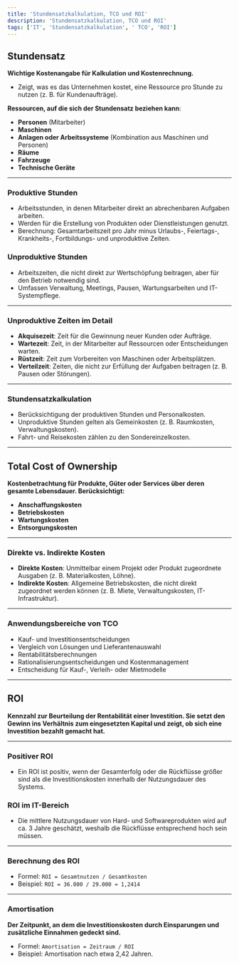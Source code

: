 ```yaml
---
title: 'Stundensatzkalkulation, TCO und ROI'
description: 'Stundensatzkalkulation, TCO und ROI'
tags: ['IT', 'Stundensatzkalkulation', ' TCO', 'ROI']
---
```


## Stundensatz

**Wichtige Kostenangabe für Kalkulation und Kostenrechnung.**

- Zeigt, was es das Unternehmen kostet, eine Ressource pro Stunde zu nutzen (z. B. für Kundenaufträge).

**Ressourcen, auf die sich der Stundensatz beziehen kann**:

- **Personen** (Mitarbeiter)
- **Maschinen**
- **Anlagen oder Arbeitssysteme** (Kombination aus Maschinen und Personen)
- **Räume**
- **Fahrzeuge**
- **Technische Geräte**

---

### Produktive Stunden

- Arbeitsstunden, in denen Mitarbeiter direkt an abrechenbaren Aufgaben arbeiten.
- Werden für die Erstellung von Produkten oder Dienstleistungen genutzt.
- Berechnung: Gesamtarbeitszeit pro Jahr minus Urlaubs-, Feiertags-, Krankheits-, Fortbildungs- und unproduktive Zeiten.

### Unproduktive Stunden

- Arbeitszeiten, die nicht direkt zur Wertschöpfung beitragen, aber für den Betrieb notwendig sind.
- Umfassen Verwaltung, Meetings, Pausen, Wartungsarbeiten und IT-Systempflege.

---

### Unproduktive Zeiten im Detail

- **Akquisezeit**: Zeit für die Gewinnung neuer Kunden oder Aufträge.
- **Wartezeit**: Zeit, in der Mitarbeiter auf Ressourcen oder Entscheidungen warten.
- **Rüstzeit**: Zeit zum Vorbereiten von Maschinen oder Arbeitsplätzen.
- **Verteilzeit**: Zeiten, die nicht zur Erfüllung der Aufgaben beitragen (z. B. Pausen oder Störungen).

---

### Stundensatzkalkulation

- Berücksichtigung der produktiven Stunden und Personalkosten.
- Unproduktive Stunden gelten als Gemeinkosten (z. B. Raumkosten, Verwaltungskosten).
- Fahrt- und Reisekosten zählen zu den Sondereinzelkosten.

---

## Total Cost of Ownership

**Kostenbetrachtung für Produkte, Güter oder Services über deren gesamte Lebensdauer. Berücksichtigt:**

- **Anschaffungskosten**
- **Betriebskosten**
- **Wartungskosten**
- **Entsorgungskosten**

---

### Direkte vs. Indirekte Kosten

- **Direkte Kosten**: Unmittelbar einem Projekt oder Produkt zugeordnete Ausgaben (z. B. Materialkosten, Löhne).
- **Indirekte Kosten**: Allgemeine Betriebskosten, die nicht direkt zugeordnet werden können (z. B. Miete, Verwaltungskosten, IT-Infrastruktur).

---

### Anwendungsbereiche von TCO

- Kauf- und Investitionsentscheidungen
- Vergleich von Lösungen und Lieferantenauswahl
- Rentabilitätsberechnungen
- Rationalisierungsentscheidungen und Kostenmanagement
- Entscheidung für Kauf-, Verleih- oder Mietmodelle

---

## ROI

**Kennzahl zur Beurteilung der Rentabilität einer Investition. Sie setzt den Gewinn ins Verhältnis zum eingesetzten Kapital und zeigt, ob sich eine Investition bezahlt gemacht hat.**

---

### Positiver ROI

- Ein ROI ist positiv, wenn der Gesamterfolg oder die Rückflüsse größer sind als die Investitionskosten innerhalb der Nutzungsdauer des Systems.

### ROI im IT-Bereich

- Die mittlere Nutzungsdauer von Hard- und Softwareprodukten wird auf ca. 3 Jahre geschätzt, weshalb die Rückflüsse entsprechend hoch sein müssen.

---

### Berechnung des ROI

- Formel: `ROI = Gesamtnutzen / Gesamtkosten`
- Beispiel: `ROI = 36.000 / 29.000 ≈ 1,2414`

---

### Amortisation

**Der Zeitpunkt, an dem die Investitionskosten durch Einsparungen und zusätzliche Einnahmen gedeckt sind.**

- Formel: `Amortisation = Zeitraum / ROI`
- Beispiel: Amortisation nach etwa 2,42 Jahren.
